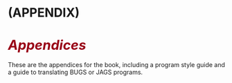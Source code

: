 # (APPENDIX) &nbsp; {-}

# <i style="font-size: 110%; color:#990017;">Appendices</i> {- #appendices.part}

These are the appendices for the book, including a program style guide
and a guide to translating BUGS or JAGS programs.